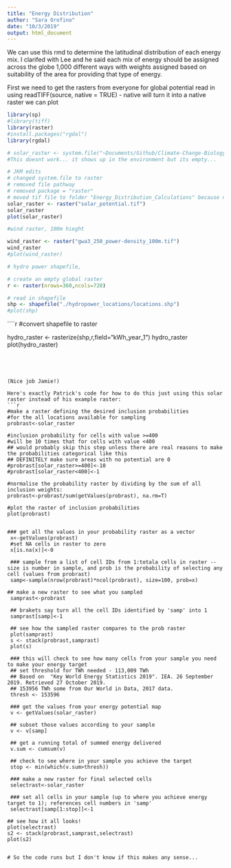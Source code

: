 ```yaml
---
title: "Energy Distribution"
author: "Sara Orofino"
date: "10/3/2019"
output: html_document
---
```


We can use this rmd to determine the latitudinal distribution of each energy mix. I clarifed with Lee and he said each mix of energy should be assigned across the globe 1,000 different ways with weights assigned based on suitability of the area for providing that type of energy. 


First we need to get the rasters from everyone for global potential
read in using readTIFF(source, native = TRUE) - native will turn it into a native raster we can plot

```r
library(sp)
#library(tiff)
library(raster)
#install.packages("rgdal")
library(rgdal)
```

```r
# solar_raster <- system.file("~Documents/Github/Climate-Change-Biology/solar_potential.tif", package="raster")
#This doesnt work... it shows up in the environment but its empty...

# JKM edits
# changed system.file to raster
# removed file pathway
# removed package = "raster"
# moved tif file to folder "Energy_Distribution_Calculations" because none of the pathway designations were working. 
solar_raster <- raster("solar_potential.tif")
solar_raster
plot(solar_raster)
```


```r
#wind raster, 100m hieght

wind_raster <- raster("gwa3_250_power-density_100m.tif")
wind_raster
#plot(wind_raster)
```

```r
# hydro power shapefile, 

# create an empty global raster
r <- raster(nrows=360,ncols=720)

# read in shapefile
shp <- shapefile("./hydropower_locations/locations.shp")
#plot(shp)
```

````r
#convert shapefile to raster

hydro_raster <- rasterize(shp,r,field="kWh_year_1")
hydro_raster
plot(hydro_raster)


```




(Nice job Jamie!)

Here's exactly Patrick's code for how to do this just using this solar raster instead of his example raster:
```r

#make a raster defining the desired inclusion probabilities 
#for the all locations available for sampling
probrast<-solar_raster

#inclusion probability for cells with value >=400 
#will be 10 times that for cells with value <400
## would probably skip this step unless there are real reasons to make the probabilities categorical like this
## DEFINITELY make sure areas with no potential are 0 
#probrast[solar_raster>=400]<-10 
#probrast[solar_raster<400]<-1

#normalise the probability raster by dividing by the sum of all inclusion weights:
probrast<-probrast/sum(getValues(probrast), na.rm=T)

#plot the raster of inclusion probabilities
plot(probrast)


### get all the values in your probability raster as a vector 
 x<-getValues(probrast)
 #set NA cells in raster to zero
 x[is.na(x)]<-0
 
 ### sample from a list of cell IDs from 1:totala cells in raster -- size is number in sample, and prob is the probability of selecting any cell (values from probrast)
 samp<-sample(nrow(probrast)*ncol(probrast), size=100, prob=x)
 
## make a new raster to see what you sampled 
 samprast<-probrast
 
 ## brakets say turn all the cell IDs identified by 'samp' into 1
 samprast[samp]<-1 
 
 ## see how the sampled raster compares to the prob raster
 plot(samprast)
 s <- stack(probrast,samprast)
 plot(s)

 ### this will check to see how many cells from your sample you need to make your energy target
 ## set threshold for TWh needed - 113,009 TWh
 ## Based on  "Key World Energy Statistics 2019". IEA. 26 September 2019. Retrieved 27 October 2019.
 ## 153956 TWh some from Our World in Data, 2017 data.
 thresh <- 153596
 
 ### get the values from your energy potential map
 v <- getValues(solar_raster)
 
 ## subset those values according to your sample
 v <- v[samp]
 
 ## get a running total of summed energy delivered
 v.sum <- cumsum(v)
 
 ## check to see where in your sample you achieve the target
 stop <- min(which(v.sum>thresh))
  
 ### make a new raster for final selected cells
 selectrast<-solar_raster
 
 ### set all cells in your sample (up to where you achieve energy target to 1); references cell numbers in 'samp'
 selectrast[samp[1:stop]]<-1 
  
## see how it all looks!
plot(selectrast)
s2 <- stack(probrast,samprast,selectrast)
plot(s2)


# So the code runs but I don't know if this makes any sense...
```







